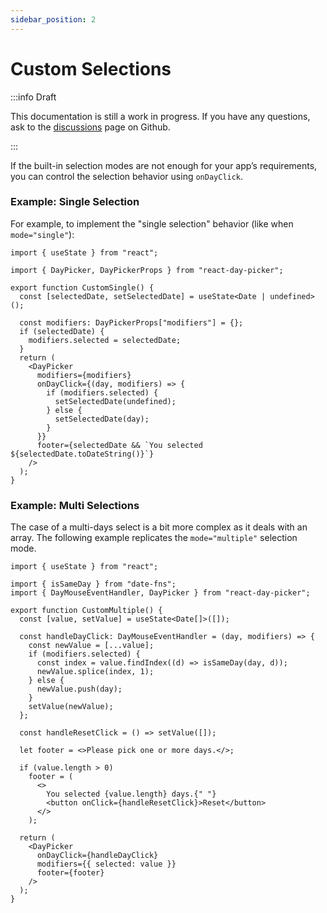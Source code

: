 ```yaml
---
sidebar_position: 2
---
```


# Custom Selections

:::info Draft

This documentation is still a work in progress. If you have any questions, ask to the [discussions](https://github.com/gpbl/react-day-picker/discussions) page on Github.

:::

If the built-in selection modes are not enough for your app’s requirements, you can control the selection behavior using `onDayClick`.

### Example: Single Selection

For example, to implement the "single selection" behavior (like when `mode="single"`):

```tsx
import { useState } from "react";

import { DayPicker, DayPickerProps } from "react-day-picker";

export function CustomSingle() {
  const [selectedDate, setSelectedDate] = useState<Date | undefined>();

  const modifiers: DayPickerProps["modifiers"] = {};
  if (selectedDate) {
    modifiers.selected = selectedDate;
  }
  return (
    <DayPicker
      modifiers={modifiers}
      onDayClick={(day, modifiers) => {
        if (modifiers.selected) {
          setSelectedDate(undefined);
        } else {
          setSelectedDate(day);
        }
      }}
      footer={selectedDate && `You selected ${selectedDate.toDateString()}`}
    />
  );
}
```

<BrowserWindow>
  <Examples.CustomSingle />
</BrowserWindow>

### Example: Multi Selections

The case of a multi-days select is a bit more complex as it deals with an array. The following example replicates the `mode="multiple"`
selection mode.

```tsx
import { useState } from "react";

import { isSameDay } from "date-fns";
import { DayMouseEventHandler, DayPicker } from "react-day-picker";

export function CustomMultiple() {
  const [value, setValue] = useState<Date[]>([]);

  const handleDayClick: DayMouseEventHandler = (day, modifiers) => {
    const newValue = [...value];
    if (modifiers.selected) {
      const index = value.findIndex((d) => isSameDay(day, d));
      newValue.splice(index, 1);
    } else {
      newValue.push(day);
    }
    setValue(newValue);
  };

  const handleResetClick = () => setValue([]);

  let footer = <>Please pick one or more days.</>;

  if (value.length > 0)
    footer = (
      <>
        You selected {value.length} days.{" "}
        <button onClick={handleResetClick}>Reset</button>
      </>
    );

  return (
    <DayPicker
      onDayClick={handleDayClick}
      modifiers={{ selected: value }}
      footer={footer}
    />
  );
}
```

<BrowserWindow>
  <Examples.CustomMultiple />
</BrowserWindow>
